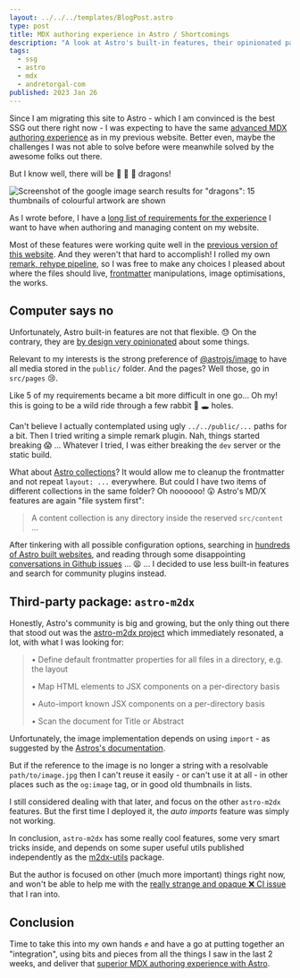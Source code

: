 ```yaml
---
layout: ../../../templates/BlogPost.astro
type: post
title: MDX authoring experience in Astro / Shortcomings
description: "A look at Astro's built-in features, their opinionated patterns and limitations, and evaluation of existing community driven projects such as m2dx"
tags:
  - ssg
  - astro
  - mdx
  - andretorgal-com
published: 2023 Jan 26
---
```


<Abstract>

Since I am migrating this site to Astro - which I am convinced is the best SSG out there right now - I was expecting to have the same [advanced MDX authoring experience](/posts/2023-01/saying-goodbye-to-my-react-static-website) as in my previous website. Better even, maybe the challenges I was not able to solve before were meanwhile solved by the awesome folks out there.

But I know well, there will be :dragon: :dragon: :dragon: dragons!

</Abstract>

<Hero>

![Screenshot of the google image search results for "dragons": 15 thumbnails of colourful artwork are shown](./media/dragons.jpg 'There be dragons')

</Hero>

As I wrote before, I have a [long list of requirements for the experience](/posts/2023-01/mdx-authoring-experience-in-astro-shortcomings-and-astro-m2dx) I want to have when authoring and managing content on my website.

Most of these features were working quite well in the [previous version of this website](/posts/2023-01/saying-goodbye-to-my-react-static-website). And they weren't that hard to accomplish! I rolled my own [remark, rehype pipeline](/posts/2023-01/unified-js-is-going-to-be-around-for-a-long-time), so I was free to make any choices I pleased about where the files should live, [frontmatter](https://mdxjs.com/guides/frontmatter/) manipulations, image optimisations, the works.

## Computer says no

Unfortunately, Astro built-in features are not that flexible. :sweat: On the contrary, they are [by design very opinionated](https://github.com/withastro/roadmap/pull/373) about some things.

Relevant to my interests is the strong preference of [@astrojs/image](https://docs.astro.build/en/guides/integrations-guide/image/) to have all media stored in the `public/` folder. And the pages? Well those, go in `src/pages` :cry:.

Like 5 of my requirements became a bit more difficult in one go... Oh my! this is going to be a wild ride through a few rabbit :rabbit: :hole: holes.

Can't believe I actually contemplated using ugly `../../public/...` paths for a bit. Then I tried writing a simple remark plugin. Nah, things started breaking :scream: ... Whatever I tried, I was either breaking the `dev` server or the static build.

What about [Astro collections](https://docs.astro.build/en/guides/content-collections/)? It would allow me to cleanup the frontmatter and not repeat `layout: ...` everywhere. But could I have two items of different collections in the same folder? Oh noooooo! :astonished: Astro's MD/X features are again "file system first":

> A content collection is any directory inside the reserved `src/content` ...

After tinkering with all possible configuration options, searching in [hundreds of Astro built websites](https://github.com/search?q=%22%40astrojs%2Fmdx%22&type=code), and reading through some disappointing [conversations in Github issues](https://github.com/withastro/astro/issues/5008) ... :tired_face: ... I decided to use less built-in features and search for community plugins instead.

## Third-party package: `astro-m2dx`

Honestly, Astro's community is big and growing, but the only thing out there that stood out was the [astro-m2dx project](https://astro-m2dx.netlify.app/) which immediately resonated, a lot, with what I was looking for:

> • Define default frontmatter properties for all files in a directory, e.g. the layout
>
> • Map HTML elements to JSX components on a per-directory basis
>
> • Auto-import known JSX components on a per-directory basis
>
> • Scan the document for Title or Abstract

Unfortunately, the image implementation depends on using `import` - as suggested by the [Astros's documentation](https://docs.astro.build/en/guides/integrations-guide/image/#images-in-public).

But if the reference to the image is no longer a string with a resolvable `path/to/image.jpg` then I can't reuse it easily - or can't use it at all - in other places such as the `og:image` tag, or in good old thumbnails in lists.

I still considered dealing with that later, and focus on the other `astro-m2dx` features. But the first time I deployed it, the _auto imports_ feature was simply not working.

In conclusion, `astro-m2dx` has some really cool features, some very smart tricks inside, and depends on some super useful utils published independently as the [m2dx-utils](https://www.npmjs.com/package/m2dx-utils) package.

But the author is focused on other (much more important) things right now, and won't be able to help me with the [really strange and opaque :x: CI issue](https://github.com/christian-hackyourshack/npm/issues/65) that I ran into.

## Conclusion

Time to take this into my own hands :fist: and have a go at putting together an "integration", using bits and pieces from all the things I saw in the last 2 weeks, and deliver that [superior MDX authoring experience with Astro](/posts/2023-01/improving-mdx-experience-in-astro-with-relative-paths-responsive-images-and-more).
